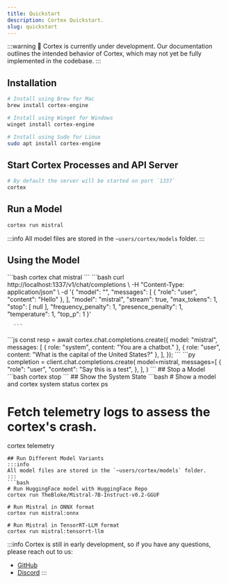 ```yaml
---
title: Quickstart
description: Cortex Quickstart.
slug: quickstart
---
```




:::warning
🚧 Cortex is currently under development. Our documentation outlines the intended behavior of Cortex, which may not yet be fully implemented in the codebase.
:::

## Installation
```sh
# Install using Brew for Mac
brew install cortex-engine

# Install using Winget for Windows
winget install cortex-engine

# Install using Sudo for Linux
sudo apt install cortex-engine

```
## Start Cortex Processes and API Server
```sh
# By default the server will be started on port `1337`
cortex
```
## Run a Model
```sh
cortex run mistral
```
:::info
All model files are stored in the `~users/cortex/models` folder.
:::
## Using the Model
<Tabs>
  <TabItem  value="CLI" label="CLI" default>
    ```bash 
    cortex chat mistral
    ```
  </TabItem>
  <TabItem  value="API" label="API" default>
    ```bash
        curl http://localhost:1337/v1/chat/completions \
        -H "Content-Type: application/json" \
        -d '{
          "model": "",
          "messages": [
            {
              "role": "user",
              "content": "Hello"
            },
          ],
          "model": "mistral",
          "stream": true,
          "max_tokens": 1,
          "stop": [
              null
          ],
          "frequency_penalty": 1,
          "presence_penalty": 1,
          "temperature": 1,
          "top_p": 1
        }'

      ```
  </TabItem>
  <TabItem value="cortex.js" label="cortex.js">
  ```js
  const resp = await cortex.chat.completions.create({
    model: "mistral",
    messages: [
      { role: "system", content: "You are a chatbot." },
      { role: "user", content: "What is the capital of the United States?" },
    ],
  });
  ```
  </TabItem>
  <TabItem value="cortex.py" label="cortex.py">
  ```py
  completion = client.chat.completions.create(
    model=mistral,
    messages=[
        {
            "role": "user",
            "content": "Say this is a test",
        },
    ],
)
  ```
  </TabItem>
</Tabs>
## Stop a Model
 ```bash 
cortex stop
```
## Show the System State
 ```bash 
# Show a model and cortex system status
cortex ps

# Fetch telemetry logs to assess the cortex's crash.
cortex telemetry
```
## Run Different Model Variants
:::info
All model files are stored in the `~users/cortex/models` folder.
:::
```bash
# Run HuggingFace model with HuggingFace Repo
cortex run TheBloke/Mistral-7B-Instruct-v0.2-GGUF

# Run Mistral in ONNX format
cortex run mistral:onnx

# Run Mistral in TensorRT-LLM format
cortex run mistral:tensorrt-llm
```


:::info
Cortex is still in early development, so if you have any questions, please reach out to us:

- [GitHub](https://github.com/janhq/cortex)
- [Discord](https://discord.gg/YFKKeuVu)
  :::
